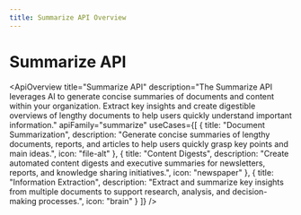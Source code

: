 ```yaml
---
title: Summarize API Overview
---
```



# Summarize API

<ApiOverview
  title="Summarize API"
  description="The Summarize API leverages AI to generate concise summaries of documents and content within your organization. Extract key insights and create digestible overviews of lengthy documents to help users quickly understand important information."
  apiFamily="summarize"
  useCases={[
    {
      title: "Document Summarization",
      description: "Generate concise summaries of lengthy documents, reports, and articles to help users quickly grasp key points and main ideas.",
      icon: "file-alt"
    },
    {
      title: "Content Digests",
      description: "Create automated content digests and executive summaries for newsletters, reports, and knowledge sharing initiatives.",
      icon: "newspaper"
    },
    {
      title: "Information Extraction",
      description: "Extract and summarize key insights from multiple documents to support research, analysis, and decision-making processes.",
      icon: "brain"
    }
  ]}
/>